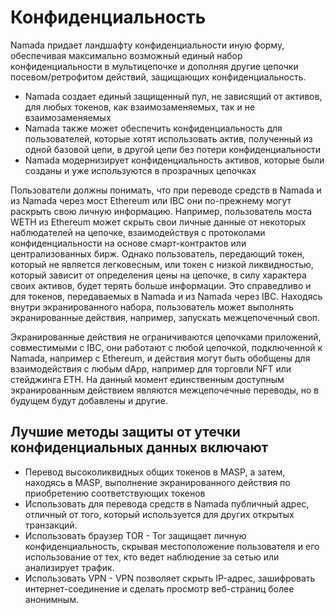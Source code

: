 # Конфиденциальность


Namada придает ландшафту конфиденциальности иную форму, обеспечивая максимально возможный единый набор конфиденциальности в мультицепочке и дополняя другие цепочки посевом/ретрофитом действий, защищающих конфиденциальность.


* Namada создает единый защищенный пул, не зависящий от активов, для любых токенов, как взаимозаменяемых, так и не взаимозаменяемых
* Namada также может обеспечить конфиденциальность для пользователей, которые хотят использовать актив, полученный из одной базовой цепи, в другой цепи без потери конфиденциальности
* Namada модернизирует конфиденциальность активов, которые были созданы и уже используются в прозрачных цепочках


Пользователи должны понимать, что при переводе средств в Namada и из Namada через мост Ethereum или IBC они по-прежнему могут раскрыть свою личную информацию. Например, пользователь моста WETH из Ethereum может скрыть свои личные данные от некоторых наблюдателей на цепочке, взаимодействуя с протоколами конфиденциальности на основе смарт-контрактов или централизованных бирж. Однако пользователь, передающий токен, который не является легковесным, или токен с низкой ликвидностью, который зависит от определения цены на цепочке, в силу характера своих активов, будет терять больше информации. Это справедливо и для токенов, передаваемых в Namada и из Namada через IBC. Находясь внутри экранированного набора, пользователь может выполнять экранированные действия, например, запускать межцепочечный своп.


Экранированные действия не ограничиваются цепочками приложений, совместимыми с IBC, они работают с любой цепочкой, подключенной к Namada, например с Ethereum, и действия могут быть обобщены для взаимодействия с любым dApp, например для торговли NFT или стейджинга ETH. На данный момент единственным доступным экранированным действием являются межцепочечные переводы, но в будущем будут добавлены и другие.


## Лучшие методы защиты от утечки конфиденциальных данных включают


* Перевод высоколиквидных общих токенов в MASP, а затем, находясь в MASP, выполнение экранированного действия по приобретению соответствующих токенов
* Использовать для перевода средств в Namada публичный адрес, отличный от того, который используется для других открытых транзакций.
* Использовать браузер TOR - Tor защищает личную конфиденциальность, скрывая местоположение пользователя и его использование от тех, кто ведет наблюдение за сетью или анализирует трафик.
* Использовать VPN - VPN позволяет скрыть IP-адрес, зашифровать интернет-соединение и сделать просмотр веб-страниц более анонимным.